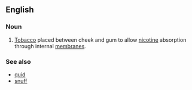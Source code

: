 ==English==
===Noun===
{{en-noun|sg=[[chewing]] [[tobacco]]}}
#{{US}} [[tobacco|Tobacco]] placed between cheek and gum to allow [[nicotine]] absorption through internal [[membrane]]s.

===See also===
*[[quid]]
*[[snuff]]